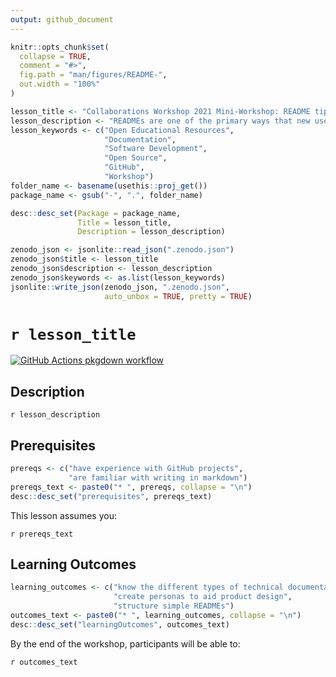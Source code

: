 ```yaml
---
output: github_document
---
```


<!-- README.md is generated from README.Rmd. Please edit that file -->

```r
knitr::opts_chunk$set(
  collapse = TRUE,
  comment = "#>",
  fig.path = "man/figures/README-",
  out.width = "100%"
)
```

```r

lesson_title <- "Collaborations Workshop 2021 Mini-Workshop: README tips to make your project more approachable"
lesson_description <- "READMEs are one of the primary ways that new users first encounter your project; and hopefully not the last! This mini-workshop will review practices in creating READMEs so as to best welcome people to your project, communicate the vision of your work and its unique value, and demonstrate how to get started using or contributing to your project. Participants will engage in short group discussions about READMEs and user personas, and then engage in scaffolded practice on crafting READMEs for their own personal projects or provided examples."
lesson_keywords <- c("Open Educational Resources", 
                     "Documentation", 
                     "Software Development", 
                     "Open Source", 
                     "GitHub", 
                     "Workshop")
folder_name <- basename(usethis::proj_get())
package_name <- gsub("-", ".", folder_name)

desc::desc_set(Package = package_name, 
               Title = lesson_title, 
               Description = lesson_description)

zenodo_json <- jsonlite::read_json(".zenodo.json")
zenodo_json$title <- lesson_title
zenodo_json$description <- lesson_description
zenodo_json$keywords <- as.list(lesson_keywords)
jsonlite::write_json(zenodo_json, ".zenodo.json", 
                     auto_unbox = TRUE, pretty = TRUE)
```

# `r lesson_title`

<!-- badges: start -->
[![GitHub Actions pkgdown workflow](https://github.com/ha0ye/CW21-README-tips/workflows/pkgdown/badge.svg)](https://github.com/ha0ye/CW21-README-tips/actions?query=workflow%3Apkgdown)


<!-- badges: end -->

## Description

`r lesson_description`

## Prerequisites
```r
prereqs <- c("have experience with GitHub projects", 
             "are familiar with writing in markdown")
prereqs_text <- paste0("* ", prereqs, collapse = "\n")
desc::desc_set("prerequisites", prereqs_text)

```

This lesson assumes you:

`r prereqs_text`

## Learning Outcomes

```r
learning_outcomes <- c("know the different types of technical documentation", 
                       "create personas to aid product design",
                       "structure simple READMEs")
outcomes_text <- paste0("* ", learning_outcomes, collapse = "\n")
desc::desc_set("learningOutcomes", outcomes_text)
```

By the end of the workshop, participants will be able to:

`r outcomes_text`

